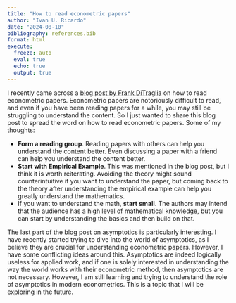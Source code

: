 ```yaml
---
title: "How to read econometric papers"
author: "Ivan U. Ricardo"
date: "2024-08-10"
bibliography: references.bib
format: html
execute:
  freeze: auto
  eval: true
  echo: true
  output: true
---
```


I recently came across a [blog post by Frank DiTraglia](https://www.econometrics.blog/post/how-to-read-an-econometrics-paper/) on how to read econometric papers.
Econometric papers are notoriously difficult to read, and even if you have been reading papers for a while, you may still be struggling to understand the content.
So I just wanted to share this blog post to spread the word on how to read econometric papers.
Some of my thoughts:

- **Form a reading group**. Reading papers with others can help you understand the content better. Even discussing a paper with a friend can help you understand the content better.
- **Start with Empirical Example**. This was mentioned in the blog post, but I think it is worth reiterating. Avoiding the theory might sound counterintuitive if you want to understand the paper, but coming back to the theory after understanding the empirical example can help you greatly understand the mathematics.
- If you want to understand the math, **start small**. The authors may intend that the audience has a high level of mathematical knowledge, but you can start by understanding the basics and then build on that.

The last part of the blog post on asymptotics is particularly interesting.
I have recently started trying to dive into the world of asymptotics, as I believe they are crucial for understanding econometric papers.
However, I have some conflicting ideas around this.
Asymptotics are indeed logically useless for applied work, and if one is solely interested in understanding the way the world works with their econometric method, then asymptotics are not necessary.
However, I am still learning and trying to understand the role of asymptotics in modern econometrics.
This is a topic that I will be exploring in the future.

